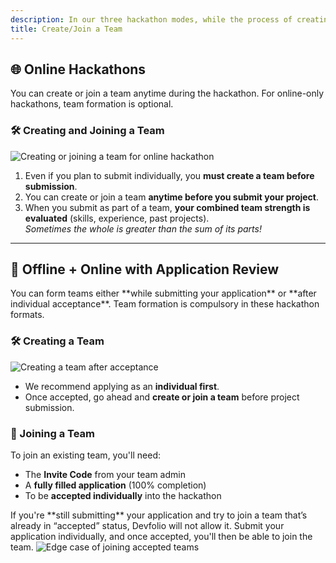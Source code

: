 ```yaml
---
description: In our three hackathon modes, while the process of creating and joining teams remains consistent, their representation on the dashboard differs.
title: Create/Join a Team
---
```


## 🌐 Online Hackathons

<Callout type="info" title="Optional for individuals">
You can create or join a team anytime during the hackathon. For online-only hackathons, team formation is optional.
</Callout>

### 🛠 Creating and Joining a Team

<img src="/assets/ScreenRecording2025-05-20at4.09.05PM-ezgif.com-video-to-gif-converter.gif" alt="Creating or joining a team for online hackathon" />

1. Even if you plan to submit individually, you **must create a team before submission**.
2. You can create or join a team **anytime before you submit your project**.
3. When you submit as part of a team, **your combined team strength is evaluated** (skills, experience, past projects).  
   _Sometimes the whole is greater than the sum of its parts!_

---

## 🏢 Offline + Online with Application Review

<Callout type="info" title="Team formation is mandatory">
You can form teams either **while submitting your application** or **after individual acceptance**. Team formation is compulsory in these hackathon formats.
</Callout>

### 🛠 Creating a Team

<img src="/assets/ScreenRecording2025-06-17at8.50.32AM-ezgif.com-video-to-gif-converter.gif" alt="Creating a team after acceptance" />

- We recommend applying as an **individual first**.
- Once accepted, go ahead and **create or join a team** before project submission.

### 🤝 Joining a Team

To join an existing team, you'll need:
- The **Invite Code** from your team admin
- A **fully filled application** (100% completion)
- To be **accepted individually** into the hackathon

<Callout type="warning" title="Heads up on edge case!">
If you're **still submitting** your application and try to join a team that’s already in “accepted” status, Devfolio will not allow it.  
Submit your application individually, and once accepted, you'll then be able to join the team.
</Callout>

<img src="/assets/image (78).webp" alt="Edge case of joining accepted teams" />

